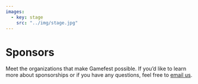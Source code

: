 ---
images:
  - key: stage
    src: "../img/stage.jpg"
---

<div className="sponsors-title-wrapper">
<Parallax height={{ base: 330, "360": 300, "400": 270, "540": 250, "992": 230 }} overlay="rgba(20,20,20,0.75)" image={props.images.stage}>
<Container className="raise sponsors-title" as="section">

# <Icon name="hand-holding-heart" className="mr-4" /> Sponsors

<Lead strong>

Meet the organizations that make Gamefest possible. If you’d like to learn more about sponsorships or if you have any questions, feel free to [email us](mailto:mail@gamefest.gg).

</Lead>
</Container>
</Parallax>
</div>
